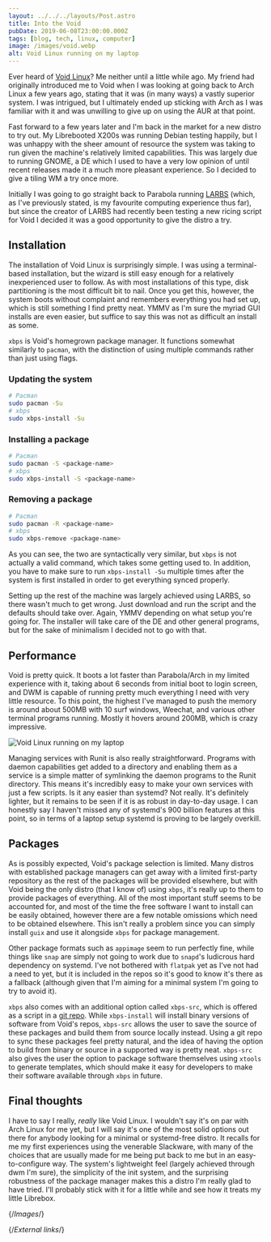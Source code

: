 ```yaml
---
layout: ../../../layouts/Post.astro
title: Into the Void
pubDate: 2019-06-08T23:00:00.000Z
tags: [blog, tech, linux, computer]
image: /images/void.webp
alt: Void Linux running on my laptop
---
```


Ever heard of [Void Linux][void-homepage]? Me neither until a little while ago. My friend had originally introduced me to Void when I was looking at going back to Arch Linux a few years ago, stating that it was (in many ways) a vastly superior system. I was intrigued, but I ultimately ended up sticking with Arch as I was familiar with it and was unwilling to give up on using the AUR at that point.

Fast forward to a few years later and I'm back in the market for a new distro to try out. My Librebooted X200s was running Debian testing happily, but I was unhappy with the sheer amount of resource the system was taking to run given the machine's relatively limited capabilities. This was largely due to running GNOME, a DE which I used to have a very low opinion of until recent releases made it a much more pleasant experience. So I decided to give a tiling WM a try once more.

Initially I was going to go straight back to Parabola running [LARBS][larbs] (which, as I've previously stated, is my favourite computing experience thus far), but since the creator of LARBS had recently been testing a new ricing script for Void I decided it was a good opportunity to give the distro a try.

## Installation

The installation of Void Linux is surprisingly simple. I was using a terminal-based installation, but the wizard is still easy enough for a relatively inexperienced user to follow. As with most installations of this type, disk partitioning is the most difficult bit to nail. Once you get this, however, the system boots without complaint and remembers everything you had set up, which is still something I find pretty neat. YMMV as I'm sure the myriad GUI installs are even easier, but suffice to say this was not as difficult an install as some.

`xbps` is Void's homegrown package manager. It functions somewhat similarly to `pacman`, with the distinction of using multiple commands rather than just using flags.

### Updating the system

```bash
# Pacman
sudo pacman -Su
# xbps
sudo xbps-install -Su
```

### Installing a package

```bash
# Pacman
sudo pacman -S <package-name>
# xbps
sudo xbps-install -S <package-name>
```

### Removing a package

```bash
# Pacman
sudo pacman -R <package-name>
# xbps
sudo xbps-remove <package-name>
```

As you can see, the two are syntactically very similar, but `xbps` is not actually a valid command, which takes some getting used to. In addition, you have to make sure to run `xbps-install -Su` multiple times after the system is first installed in order to get everything synced properly.

Setting up the rest of the machine was largely achieved using LARBS, so there wasn't much to get wrong. Just download and run the script and the defaults should take over. Again, YMMV depending on what setup you're going for. The installer will take care of the DE and other general programs, but for the sake of minimalism I decided not to go with that.

## Performance

Void is pretty quick. It boots a lot faster than Parabola/Arch in my limited experience with it, taking about 6 seconds from initial boot to login screen, and DWM is capable of running pretty much everything I need with very little resource. To this point, the highest I've managed to push the memory is around about 500MB with 10 surf windows, Weechat, and various other terminal programs running. Mostly it hovers around 200MB, which is crazy impressive.

![Void Linux running on my laptop][void]

Managing services with Runit is also really straightforward. Programs with daemon capabilities get added to a directory and enabling them as a service is a simple matter of symlinking the daemon programs to the Runit directory. This means it's incredibly easy to make your own services with just a few scripts. Is it any easier than systemd? Not really. It's definitely lighter, but it remains to be seen if it is as robust in day-to-day usage. I can honestly say I haven't missed any of systemd's 900 billion features at this point, so in terms of a laptop setup systemd is proving to be largely overkill.

## Packages

As is possibly expected, Void's package selection is limited. Many distros with established package managers can get away with a limited first-party repository as the rest of the packages will be provided elsewhere, but with Void being the only distro (that I know of) using `xbps`, it's really up to them to provide packages of everything. All of the most important stuff seems to be accounted for, and most of the time the free software I want to install can be easily obtained, however there are a few notable omissions which need to be obtained elsewhere. This isn't really a problem since you can simply install `guix` and use it alongside `xbps` for package management.

Other package formats such as `appimage` seem to run perfectly fine, while things like `snap` are simply not going to work due to `snapd`'s ludicrous hard dependency on systemd. I've not bothered with `flatpak` yet as I've not had a need to yet, but it is included in the repos so it's good to know it's there as a fallback (although given that I'm aiming for a minimal system I'm going to try to avoid it).

`xbps` also comes with an additional option called `xbps-src`, which is offered as a script in a [git repo][void-packages]. While `xbps-install` will install binary versions of software from Void's repos, `xbps-src` allows the user to save the source of these packages and build them from source locally instead. Using a git repo to sync these packages feel pretty natural, and the idea of having the option to build from binary or source in a supported way is pretty neat. `xbps-src` also gives the user the option to package software themselves using `xtools` to generate templates, which should make it easy for developers to make their software available through `xbps` in future.

## Final thoughts

I have to say I really, _really_ like Void Linux. I wouldn't say it's on par with Arch Linux for me yet, but I will say it's one of the most solid options out there for anybody looking for a minimal or systemd-free distro. It recalls for me my first experiences using the venerable Slackware, with many of the choices that are usually made for me being put back to me but in an easy-to-configure way. The system's lightweight feel (largely achieved through dwm I'm sure), the simplicity of the init system, and the surprising robustness of the package manager makes this a distro I'm really glad to have tried. I'll probably stick with it for a little while and see how it treats my little Librebox.

{/*Images*/}

[void]: /images/void.webp

{/*External links*/}

[larbs]: https://larbs.xyz
[void-homepage]: https://voidlinux.org
[void-packages]: https://github.com/void-linux/void-packages
